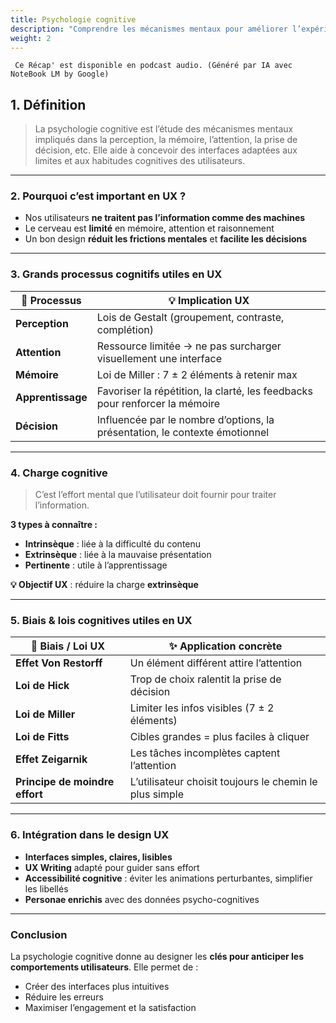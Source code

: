 ```yaml
---
title: Psychologie cognitive
description: "Comprendre les mécanismes mentaux pour améliorer l’expérience utilisateur"
weight: 2
---
```



<code> Ce Récap' est disponible en podcast audio. (Généré par IA avec NoteBook LM by Google)</code>

<SrtPlayer
  client:only="react"
  audioSrc="/podcasts/ux-cognitive-psychology.m4a"
  srtUrl="/podcasts/ux-cognitive-psychology.srt"
/>

## 1. Définition

> La psychologie cognitive est l’étude des mécanismes mentaux impliqués dans la perception, la mémoire, l’attention, la prise de décision, etc. Elle aide à concevoir des interfaces adaptées aux limites et aux habitudes cognitives des utilisateurs.

---

### 2. Pourquoi c’est important en UX ?

- Nos utilisateurs **ne traitent pas l’information comme des machines**
- Le cerveau est **limité** en mémoire, attention et raisonnement
- Un bon design **réduit les frictions mentales** et **facilite les décisions**

---

### 3. Grands processus cognitifs utiles en UX

| 🧠 Processus | 💡 Implication UX |
| --- | --- |
| **Perception** | Lois de Gestalt (groupement, contraste, complétion) |
| **Attention** | Ressource limitée → ne pas surcharger visuellement une interface |
| **Mémoire** | Loi de Miller : 7 ± 2 éléments à retenir max |
| **Apprentissage** | Favoriser la répétition, la clarté, les feedbacks pour renforcer la mémoire |
| **Décision** | Influencée par le nombre d’options, la présentation, le contexte émotionnel |

---

### 4. Charge cognitive

> C’est l’effort mental que l’utilisateur doit fournir pour traiter l’information.
> 

**3 types à connaître :**

- **Intrinsèque** : liée à la difficulté du contenu
- **Extrinsèque** : liée à la mauvaise présentation
- **Pertinente** : utile à l’apprentissage

**💡 Objectif UX** : réduire la charge **extrinsèque**

---

### 5. Biais & lois cognitives utiles en UX

| 🧠 Biais / Loi UX | ✨ Application concrète |
| --- | --- |
| **Effet Von Restorff** | Un élément différent attire l’attention |
| **Loi de Hick** | Trop de choix ralentit la prise de décision |
| **Loi de Miller** | Limiter les infos visibles (7 ± 2 éléments) |
| **Loi de Fitts** | Cibles grandes = plus faciles à cliquer |
| **Effet Zeigarnik** | Les tâches incomplètes captent l’attention |
| **Principe de moindre effort** | L’utilisateur choisit toujours le chemin le plus simple |

---

### 6. Intégration dans le design UX

- **Interfaces simples, claires, lisibles**
- **UX Writing** adapté pour guider sans effort
- **Accessibilité cognitive** : éviter les animations perturbantes, simplifier les libellés
- **Personae enrichis** avec des données psycho-cognitives

---

### Conclusion

La psychologie cognitive donne au designer les **clés pour anticiper les comportements utilisateurs**. Elle permet de :

- Créer des interfaces plus intuitives
- Réduire les erreurs
- Maximiser l’engagement et la satisfaction
